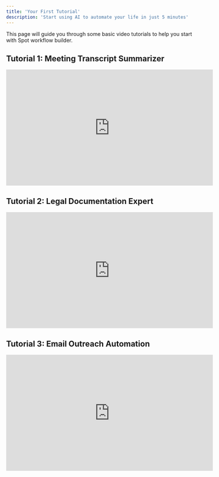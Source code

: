 ```yaml
---
title: 'Your First Tutorial'
description: 'Start using AI to automate your life in just 5 minutes'
---
```


This page will guide you through some basic video tutorials to help you start with Spot workflow builder.

## Tutorial 1: Meeting Transcript Summarizer

<iframe
  width="560"
  height="315"
  src="https://www.youtube.com/embed/-HcbcC6lD0Q?si=auDLrFDfU17OW0_f"
  title="YouTube video player"
  frameborder="0"
  allow="accelerometer; autoplay; clipboard-write; encrypted-media; gyroscope; picture-in-picture"
  allowfullscreen
></iframe>

## Tutorial 2: Legal Documentation Expert

<iframe
  width="560"
  height="315"
  src="https://www.youtube.com/embed/-CUQaVQZS6s?si=lsL329_rXvJueBHn"
  title="YouTube video player"
  frameborder="0"
  allow="accelerometer; autoplay; clipboard-write; encrypted-media; gyroscope; picture-in-picture"
  allowfullscreen
></iframe>

## Tutorial 3: Email Outreach Automation

<iframe
  width="560"
  height="315"
  src="https://www.youtube.com/embed/cUmU-o0qgSk?si=buIB1aKIqc_vV1vv"
  title="YouTube video player"
  frameborder="0"
  allow="accelerometer; autoplay; clipboard-write; encrypted-media; gyroscope; picture-in-picture"
  allowfullscreen
></iframe>